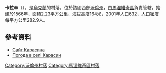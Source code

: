 {{coord|51|26|55|N|25|29|40|E|scale:30000|display=title}}

'''卡拉辛'''（{{lang-uk|Карасин}}），是[[烏克蘭|烏克蘭]]的村落，位於該國西部[[沃倫州|沃倫州]]，由[[馬涅維奇區|馬涅維奇區]]負責管轄，始建於1566年，面積2.23平方公里，海拔高度164米，2001年人口632，人口密度每平方公里282.9人。

==參考資料==
* [http://karasun.at.ua/ Сайт Карасина]
* [http://weather.in.ua/ua/volynskaja/10135 Погода в селі Карасин] {{Wayback|url=http://weather.in.ua/ua/volynskaja/10135 |date=20160305114441 }}

[[Category:沃倫州村落|Category:沃倫州村落]]
[[Category:馬涅維奇區村落|Category:馬涅維奇區村落]]


{{Volyn-geo-stub}}